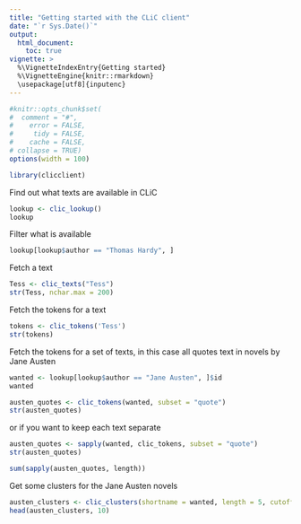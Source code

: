 ```yaml
---
title: "Getting started with the CLiC client"
date: "`r Sys.Date()`"
output:
  html_document:
    toc: true
vignette: >
  %\VignetteIndexEntry{Getting started}
  %\VignetteEngine{knitr::rmarkdown}
  \usepackage[utf8]{inputenc}
---
```



```r
#knitr::opts_chunk$set(
#  comment = "#",
#    error = FALSE,
#     tidy = FALSE,
#    cache = FALSE,
# collapse = TRUE)
options(width = 100)
```

```r
library(clicclient)
```

Find out what texts are available in CLiC
```r
lookup <- clic_lookup()
lookup
```

Filter what is available
```r
lookup[lookup$author == "Thomas Hardy", ]
```

Fetch a text
```r
Tess <- clic_texts("Tess")
str(Tess, nchar.max = 200)
```

Fetch the tokens for a text
```r
tokens <- clic_tokens('Tess')
str(tokens)
```


Fetch the tokens for a set of texts, in this case all quotes text in novels by Jane Austen
```r
wanted <- lookup[lookup$author == "Jane Austen", ]$id
wanted

austen_quotes <- clic_tokens(wanted, subset = "quote")
str(austen_quotes)
```

or if you want to keep each text separate
```r
austen_quotes <- sapply(wanted, clic_tokens, subset = "quote")
str(austen_quotes)

sum(sapply(austen_quotes, length))
```

Get some clusters for the Jane Austen novels
```r
austen_clusters <- clic_clusters(shortname = wanted, length = 5, cutoff = 5, subset = "quote")
head(austen_clusters, 10)
```

